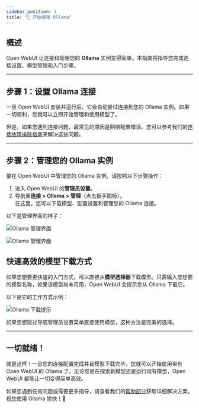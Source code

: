 ```yaml
---
sidebar_position: 1
title: "🦙 开始使用 Ollama"
---
```


## 概述

Open WebUI 让连接和管理您的 **Ollama** 实例变得简单。本指南将指导您完成连接设置、模型管理和入门步骤。

---

## 步骤 1：设置 Ollama 连接

一旦 Open WebUI 安装并运行后，它会自动尝试连接到您的 Ollama 实例。如果一切顺利，您就可以立即开始管理和使用模型了。

但是，如果您遇到连接问题，最常见的原因是网络配置错误。您可以参考我们的[连接故障排除指南](/troubleshooting/connection-error)来解决这些问题。

---

## 步骤 2：管理您的 Ollama 实例

要在 Open WebUI 中管理您的 Ollama 实例，请按照以下步骤操作：

1. 进入 Open WebUI 的**管理员设置**。
2. 导航至**连接 > Ollama > 管理**（点击扳手图标）。  
   在这里，您可以下载模型、配置设置和管理您的 Ollama 连接。

以下是管理界面的样子：

![Ollama 管理界面](/img/getting-started/quick-start/manage-ollama.png)

![Ollama 管理界面](/img/getting-started/quick-start/manage-modal-ollama.png)


## 快速高效的模型下载方式

如果您想要更快速的入门方式，可以直接从**模型选择器**下载模型。只需输入您想要的模型名称，如果该模型尚未可用，Open WebUI 会提示您从 Ollama 下载它。

以下是它的工作方式示例：

![Ollama 下载提示](/img/getting-started/quick-start/selector-ollama.png)

如果您想跳过导航管理员设置菜单直接使用模型，这种方法是完美的选择。

---

## 一切就绪！

就是这样！一旦您的连接配置完成并且模型下载完毕，您就可以开始使用带有 Open WebUI 的 Ollama 了。无论您是在探索新模型还是运行现有模型，Open WebUI 都能让一切变得简单高效。

如果您遇到任何问题或需要更多指导，请查看我们的[帮助部分](/troubleshooting)获取详细解决方案。祝您使用 Ollama 愉快！🎉